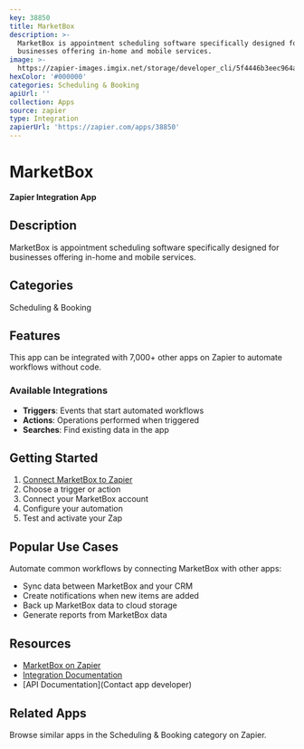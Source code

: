 ```yaml
---
key: 38850
title: MarketBox
description: >-
  MarketBox is appointment scheduling software specifically designed for
  businesses offering in-home and mobile services.
image: >-
  https://zapier-images.imgix.net/storage/developer_cli/5f4446b3eec964a4586df743f9b22c36_2.png?auto=format%2Ccompress&ixlib=python-3.0.0&q=50
hexColor: '#000000'
categories: Scheduling & Booking
apiUrl: ''
collection: Apps
source: zapier
type: Integration
zapierUrl: 'https://zapier.com/apps/38850'
---
```

# MarketBox

**Zapier Integration App**

## Description

MarketBox is appointment scheduling software specifically designed for businesses offering in-home and mobile services.

## Categories

Scheduling & Booking

## Features

This app can be integrated with 7,000+ other apps on Zapier to automate workflows without code.

### Available Integrations

- **Triggers**: Events that start automated workflows
- **Actions**: Operations performed when triggered
- **Searches**: Find existing data in the app

## Getting Started

1. [Connect MarketBox to Zapier](https://zapier.com/apps/38850)
2. Choose a trigger or action
3. Connect your MarketBox account
4. Configure your automation
5. Test and activate your Zap

## Popular Use Cases

Automate common workflows by connecting MarketBox with other apps:

- Sync data between MarketBox and your CRM
- Create notifications when new items are added
- Back up MarketBox data to cloud storage
- Generate reports from MarketBox data

## Resources

- [MarketBox on Zapier](https://zapier.com/apps/38850)
- [Integration Documentation](https://zapier.com/apps/38850/integrations)
- [API Documentation](Contact app developer)

## Related Apps

Browse similar apps in the Scheduling & Booking category on Zapier.
